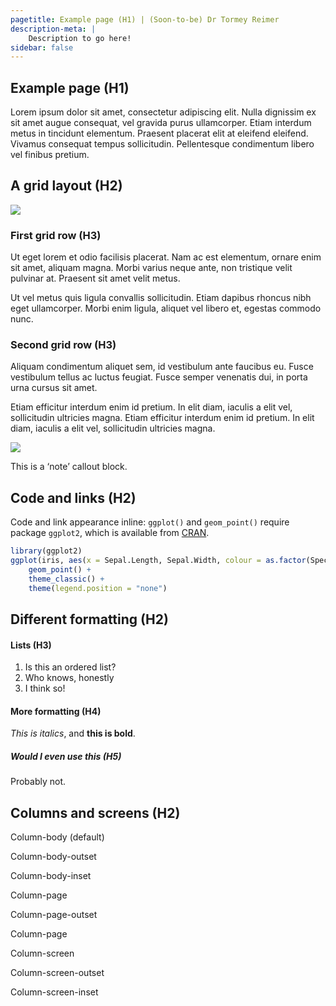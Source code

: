 ```yaml
---
pagetitle: Example page (H1) | (Soon-to-be) Dr Tormey Reimer
description-meta: |
    Description to go here!
sidebar: false
---
```

::: {.column-screen .hero-img .hero-strip-page .align-items-end}
# Example page (H1) {.hero-text-page}
:::

Lorem ipsum dolor sit amet, consectetur adipiscing elit. Nulla dignissim ex sit amet augue consequat, vel gravida purus ullamcorper. Etiam interdum metus in tincidunt elementum. Praesent placerat elit at eleifend eleifend. Vivamus consequat tempus sollicitudin. Pellentesque condimentum libero vel finibus pretium.

## A grid layout (H2)

:::: {.grid .justify-item-evenly}
::: {.g-col-4 .align-self-center}
![](/resources/pictures/splash.jpg){fig-alt="Splash!"}
:::

::: {.g-col-8 .align-self-center}
### First grid row (H3)

Ut eget lorem et odio facilisis placerat. Nam ac est elementum, ornare enim sit amet, aliquam magna. Morbi varius neque ante, non tristique velit pulvinar at. Praesent sit amet velit metus.

Ut vel metus quis ligula convallis sollicitudin. Etiam dapibus rhoncus nibh eget ullamcorper. Morbi enim ligula, aliquet vel libero et, egestas commodo nunc.
:::
::::

:::: {.grid .justify-items-evenly}
::: {.g-col-8 .align-self-center}
### Second grid row (H3)

Aliquam condimentum aliquet sem, id vestibulum ante faucibus eu. Fusce vestibulum tellus ac luctus feugiat. Fusce semper venenatis dui, in porta urna cursus sit amet.

Etiam efficitur interdum enim id pretium. In elit diam, iaculis a elit vel, sollicitudin ultricies magna. Etiam efficitur interdum enim id pretium. In elit diam, iaculis a elit vel, sollicitudin ultricies magna.
:::

::: {.g-col-4 .align-self-center}
![](/resources/pictures/splash.jpg)
:::
::::

::: callout-note
This is a 'note' callout block.
:::

## Code and links (H2)

Code and link appearance inline: `ggplot()` and `geom_point()` require package `ggplot2`, which is available from [CRAN](https://cran.r-project.org/web/packages/ggplot2/index.html).

```r
library(ggplot2)
ggplot(iris, aes(x = Sepal.Length, Sepal.Width, colour = as.factor(Species))) +
    geom_point() +
    theme_classic() +
    theme(legend.position = "none")
```

## Different formatting (H2)

#### Lists (H3)

1.  Is this an ordered list?
2.  Who knows, honestly
3.  I think so!

#### More formatting (H4)

*This is italics*, and **this is bold**.

##### Would I even use this (H5)

Probably not.

## Columns and screens (H2)

:::: {.column-body .greybox}
::: {.text-center}
Column-body (default)
:::
::::

:::: {.column-body-outset .greybox}
::: {.text-center}
Column-body-outset
:::
::::

:::: {.column-body-inset .greybox}
::: {.text-center}
Column-body-inset
:::
::::

:::: {.column-page .greybox}
::: {.text-center}
Column-page
:::
::::

:::: {.column-page-outset .greybox}
::: {.text-center}
Column-page-outset
:::
::::

:::: {.column-page-inset .greybox}
::: {.text-center}
Column-page
:::
::::

:::: {.column-screen .greybox}
::: {.text-center}
Column-screen
:::
::::

:::: {.column-screen-outset .greybox}
::: {.text-center}
Column-screen-outset
:::
::::

:::: {.column-screen-inset .greybox}
::: {.text-center}
Column-screen-inset
:::
::::
